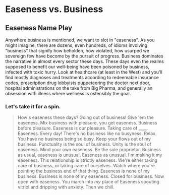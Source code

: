 # Easeness vs. Business

## Easeness Name Play

Anywhere business is mentioned, we want to slot in "easeness". As you might imagine, there are dozens, even hundreds, of idioms involving "business" that signify how beholden, how violated, how usurped we sovereign few have become by the pursuit of progress. Business dominates the narrative in almost every sector these days. These days even the realms supposed to benefit our well-being have been poisoned by business, infected with toxic hurry. Look at healthcare (at least in the West) and you'll find mostly diagnoses and treatments according to redeemable insurance codes, prescription drug lobbyists puppeteering the doctor next door, hospital administrations on the take from Big Pharma, and generally an obsession with illness where wellness is ostensibly the goal.

### Let's take it for a spin.

> How's easeness these days?
> Going out of business!
> Give 'em the easeness.
> Mix business with pleasure, you get easeness.
> Business before pleasure. Easeness is our pleasure.
> Taking care of \_\_\_\_. Easeness. Every day!
> There's no business like no busyness.
> Relax. You have no business being so busy.
> Keep your flows out of my business.
> Punctuality is the soul of business. Unity is the soul of easeness.
> Mind your own easeness. Be the sole proprietor.
> Business as usual, easeness is unusual.
> Easeness as unusual.
> I'm making it my easeness.
> This relationship is strictly easeness.
> We're either taking care of business, or taking care of ourselves.
> Watch where you're pointing the business end of that thing.
> Easeness is none of my business. Business is none of my easeness.
> Closed for business. Now open with easeness.
> You march into _my_ place of Easeness spouting vitriol and dripping with anxiety. Then we chill.
